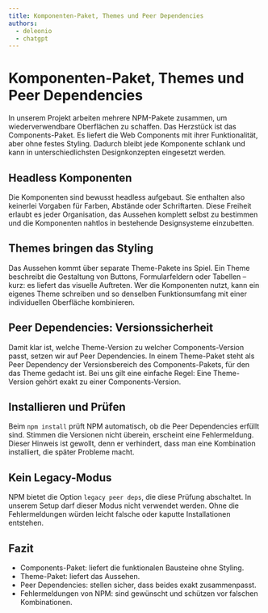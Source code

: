 ```yaml
---
title: Komponenten-Paket, Themes und Peer Dependencies
authors:
  - deleonio
  - chatgpt
---
```


# Komponenten-Paket, Themes und Peer Dependencies

In unserem Projekt arbeiten mehrere NPM-Pakete zusammen, um wiederverwendbare Oberflächen zu schaffen. Das Herzstück ist das Components-Paket. Es liefert die Web Components mit ihrer Funktionalität, aber ohne festes Styling. Dadurch bleibt jede Komponente schlank und kann in unterschiedlichsten Designkonzepten eingesetzt werden.

## Headless Komponenten

Die Komponenten sind bewusst headless aufgebaut. Sie enthalten also keinerlei Vorgaben für Farben, Abstände oder Schriftarten. Diese Freiheit erlaubt es jeder Organisation, das Aussehen komplett selbst zu bestimmen und die Komponenten nahtlos in bestehende Designsysteme einzubetten.

## Themes bringen das Styling

Das Aussehen kommt über separate Theme-Pakete ins Spiel. Ein Theme beschreibt die Gestaltung von Buttons, Formularfeldern oder Tabellen – kurz: es liefert das visuelle Auftreten. Wer die Komponenten nutzt, kann ein eigenes Theme schreiben und so denselben Funktionsumfang mit einer individuellen Oberfläche kombinieren.

## Peer Dependencies: Versionssicherheit

Damit klar ist, welche Theme-Version zu welcher Components-Version passt, setzen wir auf Peer Dependencies. In einem Theme-Paket steht als Peer Dependency der Versionsbereich des Components-Pakets, für den das Theme gedacht ist. Bei uns gilt eine einfache Regel: Eine Theme-Version gehört exakt zu einer Components-Version.

## Installieren und Prüfen

Beim `npm install` prüft NPM automatisch, ob die Peer Dependencies erfüllt sind. Stimmen die Versionen nicht überein, erscheint eine Fehlermeldung. Dieser Hinweis ist gewollt, denn er verhindert, dass man eine Kombination installiert, die später Probleme macht.

## Kein Legacy-Modus

NPM bietet die Option `legacy peer deps`, die diese Prüfung abschaltet. In unserem Setup darf dieser Modus nicht verwendet werden. Ohne die Fehlermeldungen würden leicht falsche oder kaputte Installationen entstehen.

## Fazit

- Components-Paket: liefert die funktionalen Bausteine ohne Styling.
- Theme-Paket: liefert das Aussehen.
- Peer Dependencies: stellen sicher, dass beides exakt zusammenpasst.
- Fehlermeldungen von NPM: sind gewünscht und schützen vor falschen Kombinationen.
